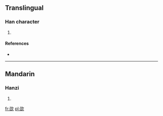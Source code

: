 ==Translingual==

===Han character===
{{Han char|rn=76|rad=欠|as=09|sn=13|four=|canj=尸口弓人 (SRNO), X尸口弓人 (XSRNO)}}

# {{defn|Han|sort=欠09}}

====References====
* {{Han ref|kx=0566.310|dkj=16038|dj=0955.210|hdz=32137.120|uh=6B29|ud=27433}}

----

==Mandarin==

===Hanzi===
{{cmn-hanzi|pin=[[chāo]] ([[chao1]])|wg=ch'ao<sup>1</sup>}}

# {{defn|lang=cmn|sort=欠09}}

[[fr:欩]]
[[pl:欩]]